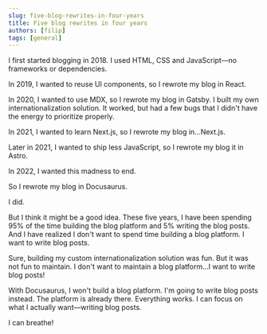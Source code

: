 ```yaml
---
slug: five-blog-rewrites-in-four-years
title: Five blog rewrites in four years
authors: [filip]
tags: [general]
---
```


I first started blogging in 2018. I used HTML, CSS and JavaScript—no frameworks or dependencies.

In 2019, I wanted to reuse UI components, so I rewrote my blog in React.

In 2020, I wanted to use MDX, so I rewrote my blog in Gatsby. I built my own internationalization solution. It worked, but had a few bugs that I didn't have the energy to prioritize properly.

In 2021, I wanted to learn Next.js, so I rewrote my blog in...Next.js.

Later in 2021, I wanted to ship less JavaScript, so I rewrote my blog it in Astro.

In 2022, I wanted this madness to end.

So I rewrote my blog in Docusaurus.

I did.

But I think it might be a good idea. These five years, I have been spending 95% of the time building the blog platform and 5% writing the blog posts. And I have realized I don't want to spend time building a blog platform. I want to write blog posts.

Sure, building my custom internationalization solution was fun. But it was not fun to maintain. I don't want to maintain a blog platform...I want to write blog posts!

With Docusaurus, I won't build a blog platform. I'm going to write blog posts instead. The platform is already there. Everything works. I can focus on what I actually want—writing blog posts.

I can breathe!
